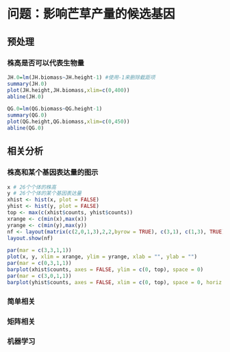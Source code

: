 # 问题：影响芒草产量的候选基因

## 预处理

### 株高是否可以代表生物量

```r
JH.0=lm(JH.biomass~JH.height-1) #使用-1来删除截距项
summary(JH.0)
plot(JH.height,JH.biomass,xlim=c(0,400))
abline(JH.0)

QG.0=lm(QG.biomass~QG.height-1)
summary(QG.0)
plot(QG.height,QG.biomass,xlim=c(0,450))
abline(QG.0)
```

## 相关分析

### 株高和某个基因表达量的图示

```r
x # 26个个体的株高
y # 26个个体的某个基因表达量
xhist <- hist(x, plot = FALSE)
yhist <- hist(y, plot = FALSE)
top <- max(c(xhist$counts, yhist$counts))
xrange <- c(min(x),max(x))
yrange <- c(min(y),max(y))
nf <- layout(matrix(c(2,0,1,3),2,2,byrow = TRUE), c(3,1), c(1,3), TRUE)
layout.show(nf)

par(mar = c(3,3,1,1))
plot(x, y, xlim = xrange, ylim = yrange, xlab = "", ylab = "")
par(mar = c(0,3,1,1))
barplot(xhist$counts, axes = FALSE, ylim = c(0, top), space = 0)
par(mar = c(3,0,1,1))
barplot(yhist$counts, axes = FALSE, xlim = c(0, top), space = 0, horiz = TRUE)
```

### 简单相关

### 矩阵相关

### 机器学习
